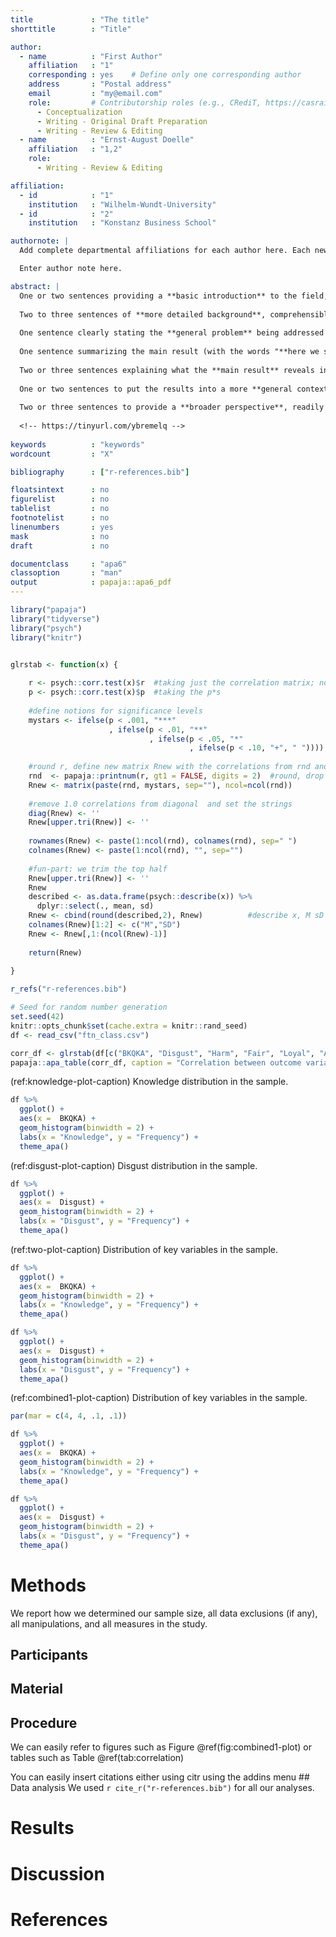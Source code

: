 ```yaml
---
title             : "The title"
shorttitle        : "Title"

author: 
  - name          : "First Author"
    affiliation   : "1"
    corresponding : yes    # Define only one corresponding author
    address       : "Postal address"
    email         : "my@email.com"
    role:         # Contributorship roles (e.g., CRediT, https://casrai.org/credit/)
      - Conceptualization
      - Writing - Original Draft Preparation
      - Writing - Review & Editing
  - name          : "Ernst-August Doelle"
    affiliation   : "1,2"
    role:
      - Writing - Review & Editing

affiliation:
  - id            : "1"
    institution   : "Wilhelm-Wundt-University"
  - id            : "2"
    institution   : "Konstanz Business School"

authornote: |
  Add complete departmental affiliations for each author here. Each new line herein must be indented, like this line.

  Enter author note here.

abstract: |
  One or two sentences providing a **basic introduction** to the field,  comprehensible to a scientist in any discipline.
  
  Two to three sentences of **more detailed background**, comprehensible  to scientists in related disciplines.
  
  One sentence clearly stating the **general problem** being addressed by  this particular study.
  
  One sentence summarizing the main result (with the words "**here we show**" or their equivalent).
  
  Two or three sentences explaining what the **main result** reveals in direct comparison to what was thought to be the case previously, or how the  main result adds to previous knowledge.
  
  One or two sentences to put the results into a more **general context**.
  
  Two or three sentences to provide a **broader perspective**, readily comprehensible to a scientist in any discipline.
  
  <!-- https://tinyurl.com/ybremelq -->
  
keywords          : "keywords"
wordcount         : "X"

bibliography      : ["r-references.bib"]

floatsintext      : no
figurelist        : no
tablelist         : no
footnotelist      : no
linenumbers       : yes
mask              : no
draft             : no

documentclass     : "apa6"
classoption       : "man"
output            : papaja::apa6_pdf
---
```


```r
library("papaja")
library("tidyverse")
library("psych")
library("knitr")


glrstab <- function(x) {
    
    r <- psych::corr.test(x)$r	#taking just the correlation matrix; no N, or p
    p <- psych::corr.test(x)$p	#taking the p*s
    
    #define notions for significance levels
    mystars <- ifelse(p < .001, "***"
                      , ifelse(p < .01, "**"
                               , ifelse(p < .05, "*"
                                        , ifelse(p < .10, "+", " "))))
    
    #round r, define new matrix Rnew with the correlations from rnd and paste mystars
    rnd  <- papaja::printnum(r, gt1 = FALSE, digits = 2)  #round, drop leading 0 - Thanks CRSH!								                     
    Rnew <- matrix(paste(rnd, mystars, sep=""), ncol=ncol(rnd)) 
    
    #remove 1.0 correlations from diagonal  and set the strings
    diag(Rnew) <- ''		
    Rnew[upper.tri(Rnew)] <- ''								                	
    
    rownames(Rnew) <- paste(1:ncol(rnd), colnames(rnd), sep=" ")         #define number and name
    colnames(Rnew) <- paste(1:ncol(rnd), "", sep="") 			       #define number
    
    #fun-part: we trim the top half 
    Rnew[upper.tri(Rnew)] <- ''			
    Rnew
    described <- as.data.frame(psych::describe(x)) %>%
      dplyr::select(., mean, sd)
    Rnew <- cbind(round(described,2), Rnew)		     #describe x, M sD - put them in the matrix
    colnames(Rnew)[1:2] <- c("M","SD")					      		
    Rnew <- Rnew[,1:(ncol(Rnew)-1)]							        	
    
    return(Rnew)
    
}

r_refs("r-references.bib")
```

```r
# Seed for random number generation
set.seed(42)
knitr::opts_chunk$set(cache.extra = knitr::rand_seed)
df <- read_csv("ftn_class.csv")
```


```r
corr_df <- glrstab(df[c("BKQKA", "Disgust", "Harm", "Fair", "Loyal", "Author", "Pure")])
papaja::apa_table(corr_df, caption = "Correlation between outcome variables")
```

(ref:knowledge-plot-caption) Knowledge distribution in the sample.

```r

df %>%
  ggplot() +
  aes(x =  BKQKA) +
  geom_histogram(binwidth = 2) +
  labs(x = "Knowledge", y = "Frequency") +
  theme_apa() 

```

(ref:disgust-plot-caption) Disgust distribution in the sample.

```r

df %>%
  ggplot() +
  aes(x =  Disgust) +
  geom_histogram(binwidth = 2) +
  labs(x = "Disgust", y = "Frequency") +
  theme_apa() 

```



(ref:two-plot-caption)  Distribution of key variables in the sample.

```r

df %>%
  ggplot() +
  aes(x =  BKQKA) +
  geom_histogram(binwidth = 2) +
  labs(x = "Knowledge", y = "Frequency") +
  theme_apa() 

df %>%
  ggplot() +
  aes(x =  Disgust) +
  geom_histogram(binwidth = 2) +
  labs(x = "Disgust", y = "Frequency") +
  theme_apa() 

```


(ref:combined1-plot-caption)  Distribution of key variables in the sample.

```r

par(mar = c(4, 4, .1, .1))

df %>%
  ggplot() +
  aes(x =  BKQKA) +
  geom_histogram(binwidth = 2) +
  labs(x = "Knowledge", y = "Frequency") +
  theme_apa() 

df %>%
  ggplot() +
  aes(x =  Disgust) +
  geom_histogram(binwidth = 2) +
  labs(x = "Disgust", y = "Frequency") +
  theme_apa() 

```

# Methods
We report how we determined our sample size, all data exclusions (if any), all manipulations, and all measures in the study. <!-- 21-word solution (Simmons, Nelson & Simonsohn, 2012; retrieved from http://ssrn.com/abstract=2160588) -->

## Participants

## Material

## Procedure

We can easily refer to figures such as Figure \@ref(fig:combined1-plot) or tables such as Table \@ref(tab:correlation)

You can easily insert citations either using citr using the addins menu 
## Data analysis
We used `r cite_r("r-references.bib")` for all our analyses.


# Results

# Discussion


\newpage

# References

\begingroup
\setlength{\parindent}{-0.5in}
\setlength{\leftskip}{0.5in}

<div id="refs" custom-style="Bibliography"></div>
\endgroup

